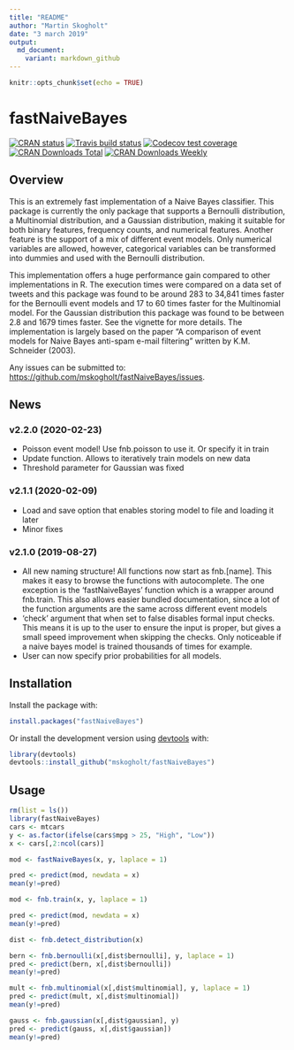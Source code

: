 ```yaml
---
title: "README"
author: "Martin Skogholt"
date: "3 march 2019"
output:
  md_document:
    variant: markdown_github
---
```


```r
knitr::opts_chunk$set(echo = TRUE)
```
# fastNaiveBayes
[![CRAN status](https://www.r-pkg.org/badges/version/fastNaiveBayes)](https://cran.r-project.org/package=fastNaiveBayes)
[![Travis build status](https://travis-ci.org/mskogholt/fastNaiveBayes.svg?branch=master)](https://travis-ci.org/mskogholt/fastNaiveBayes)
[![Codecov test coverage](https://codecov.io/gh/mskogholt/fastNaiveBayes/branch/master/graph/badge.svg)](https://codecov.io/gh/mskogholt/fastNaiveBayes?branch=master)
[![CRAN Downloads Total](http://cranlogs.r-pkg.org/badges/grand-total/fastNaiveBayes)](https://cran.r-project.org/package=fastNaiveBayes)
[![CRAN Downloads Weekly](http://cranlogs.r-pkg.org/badges/last-week/fastNaiveBayes)](https://cran.r-project.org/package=fastNaiveBayes)

## Overview
This is an extremely fast implementation of a Naive Bayes classifier. This package is currently the only package that supports a Bernoulli distribution, a Multinomial distribution, and a Gaussian distribution, making it suitable for both binary features, frequency counts, and numerical features. Another feature is the support of a mix of different event models. Only numerical variables are allowed, however, categorical variables can be transformed into dummies and used with the Bernoulli distribution. 

This implementation offers a huge performance gain compared to other implementations in R. The execution times were compared on a data set of tweets and this package was found to be around 283 to 34,841 times faster for the Bernoulli event models and 17 to 60 times faster for the Multinomial model. For the Gaussian distribution this package was found to be between 2.8 and 1679 times faster. See the vignette for more details. The implementation is largely based on the paper  "A comparison of event models for Naive Bayes anti-spam e-mail filtering" written by K.M. Schneider (2003).
    
Any issues can be submitted to: <https://github.com/mskogholt/fastNaiveBayes/issues>.

## News
### v2.2.0 (2020-02-23)
* Poisson event model! Use fnb.poisson to use it. Or specify it in train
* Update function. Allows to iteratively train models on new data
* Threshold parameter for Gaussian was fixed

### v2.1.1 (2020-02-09)
* Load and save option that enables storing model to file and loading it later
* Minor fixes

### v2.1.0 (2019-08-27)
* All new naming structure! All functions now start as fnb.[name]. This makes it easy to browse the functions with autocomplete. The one exception is the 'fastNaiveBayes' function which is a wrapper around fnb.train. This also allows easier bundled documentation, since a lot of the function arguments are the same across different event models
* 'check' argument that when set to false disables formal input checks. This means it is up to the user to ensure the input is proper, but gives a small speed improvement when skipping the checks. Only noticeable if a naive bayes model is trained thousands of times for example. 
* User can now specify prior probabilities for all models.

## Installation
Install the package with:
```r
install.packages("fastNaiveBayes")
```
Or install the development version using [devtools](https://github.com/hadley/devtools) with:
```r
library(devtools)
devtools::install_github("mskogholt/fastNaiveBayes")
```

## Usage
```r
rm(list = ls())
library(fastNaiveBayes)
cars <- mtcars
y <- as.factor(ifelse(cars$mpg > 25, "High", "Low"))
x <- cars[,2:ncol(cars)]

mod <- fastNaiveBayes(x, y, laplace = 1)

pred <- predict(mod, newdata = x)
mean(y!=pred)

mod <- fnb.train(x, y, laplace = 1)

pred <- predict(mod, newdata = x)
mean(y!=pred)

dist <- fnb.detect_distribution(x)

bern <- fnb.bernoulli(x[,dist$bernoulli], y, laplace = 1)
pred <- predict(bern, x[,dist$bernoulli])
mean(y!=pred)

mult <- fnb.multinomial(x[,dist$multinomial], y, laplace = 1)
pred <- predict(mult, x[,dist$multinomial])
mean(y!=pred)

gauss <- fnb.gaussian(x[,dist$gaussian], y)
pred <- predict(gauss, x[,dist$gaussian])
mean(y!=pred)
```

